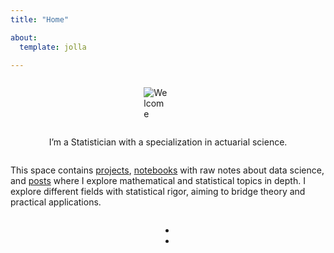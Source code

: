 ```yaml
---
title: "Home"

about:
  template: jolla

---
```

<style>
.quarto-title, .quarto-title-block, .quarto-title-meta { display: none !important; }
</style>

<script src="https://code.iconify.design/1/1.0.4/iconify.min.js"></script>

<div style="display: flex; flex-direction: column; align-items: center">
  <img class="home-image" alt="Welcome" style="max-width: 50%; height: auto;">

  I'm a Statistician with a specialization in actuarial science.

  This space contains <a href="projects.qmd" class="cool-link">projects</a>, <a href="notebooks.qmd" class="cool-link">notebooks</a> with raw notes about data science, and <a href="posts.qmd" class="cool-link">posts</a> where I explore mathematical and statistical topics in depth. I explore different fields with statistical rigor, aiming to bridge theory and practical applications.


<div class="social-container" style="margin-top: 0;">
  <ul class="social-icons">
    <li>
        <a href="https://github.com/carminemnc"><i class="fa fa-github"></i></a>
    </li>
    <li>
        <a href="https://www.linkedin.com/in/carmine-minichini"><i class="fa fa-linkedin"></i></a>
    </li>
  </ul>
</div>

</div>